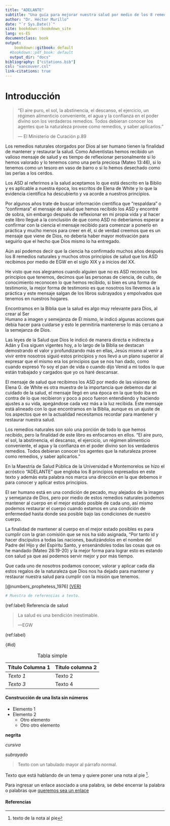 ```yaml
---
title: "ADELANTE"
subtitle: "Una guía para mejorar nuestra salud por medio de los 8 remedios naturales."
author: "Dr. Héctor Murillo"
date: "`r Sys.Date()`"
site: bookdown::bookdown_site
lang: es-ES
documentclass: book
output: 
    bookdown::gitbook: default
  #bookdown::pdf_book: default
  output_dir: "docs"
bibliography: ["citations.bib"]
csl: "vancouver.csl"
link-citations: true
---
```


# Introducción

> "El aire puro, el sol, la abstinencia, el descanso, el ejercicio, un régimen alimenticio conveniente, el agua y la confianza en el poder divino son los verdaderos remedios. Todos debieran conocer los agentes que la naturaleza provee como remedios, y saber aplicarlos." 
>
> --- El Ministerio de Curación p.89

Los remedios naturales otorgados por Dios al ser humano tienen la finalidad de mantener y restaurar la salud. Como Adventistas hemos recibido un valioso mensaje de salud y es tiempo de reflexionar personalmente si lo hemos valorado y lo tenemos como una perla preciosa (Mateo 13:46), si lo tenemos como un tesoro en vaso de barro o si lo hemos desechado como las perlas a los cerdos.  

Los ASD al referirnos a la salud aceptamos lo que está descrito en la Biblio y es aplicable a nuestra época, los escritos de Elena de White y lo que la evidencia científica ha descubierto y va acorde a nuestros principios. 

Por algunos años trate de buscar información científica que “respaldara” o “confirmara” el mensaje de salud que hemos recibido los ASD y encontré de sobra, sin embargo después de reflexionar en mi propia vida y al hacer este libro llegué a la conclusión de que como ASD no deberíamos esperar a confirmar con la ciencia el mensaje recibido para comenzar a ponerlo en práctica y mucho menos para creer en él, si de verdad creemos que es un mensaje que viene de Dios, no debería haber mayor motivación para seguirlo que el hecho que Dios mismo lo ha entregado.  

Aún así podemos decir que la ciencia ha confirmado muchos años después los 8 remedios naturales y muchos otros principios de salud que los ASD recibimos por medio de EGW en el siglo XIX y a inicios del XX.  

He visto que nos alegramos cuando alguien que no es ASD reconoce los principios que tenemos, decimos que las personas de ciencia, de culto, de conocimiento reconocen lo que hemos recibido, si bien es una forma de testimonio, la mejor forma de testimonio es que nosotros los llevemos a la práctica y este mensaje salgan de los libros subrayados y empolvados que tenemos en nuestros hogares.  

Encontramos en la Biblia que la salud es algo muy relevante para Dios, al crear al Ser  
Humano a imagen y semejanza de Él mismo, le indicó algunas acciones que debía hacer para cuidarse y esto le permitiría mantenerse lo más cercano a la semejanza de Dios.  

Las leyes de la Salud que Dios le indicó de manera directa e indirecta a Adán y Eva siguen vigentes hoy, a lo largo de la Biblia se destacan demostrando el valor y profundizando más en ellas, Jesús mismo al venir a vivir entre nosotros siguió estos principios y nos llevó a un plano superior al expresar que el mismo era los principios que se nos han dado, como cuando expresó Yo soy el pan de vida o cuando dijo Venid a mi todos lo que están trabajado y cargados que yo os haré descansar. 

El mensaje de salud que recibimos los ASD por medio de las visiones de Elena G. de White es otra muestra de la importancia que debemos dar al cuidado de la salud, el mensaje llegó en una época en la que todo iba en contra de lo que recibieron y poco a poco fueron entendiendo y haciendo ajustes a su vida, apegándose cada vez más a la luz recibida. Este mensaje está alineado con lo que encontramos en la Biblia, aunque es un ajuste de los aspectos que en la actualidad necesitamos recordar para mantener y restaurar nuestra salud.  

Los remedios naturales son solo una porción de todo lo que hemos recibido, pero la finalidad de este libro es enfocarnos en ellos. "El aire puro, el sol, la abstinencia, el descanso, el ejercicio, un régimen alimenticio conveniente, el agua y la confianza en el poder divino son los verdaderos remedios. Todos debieran conocer los agentes que la naturaleza provee como remedios, y saber aplicarlos." 

En la Maestría de Salud Pública de la Universidad e Montemorelos se hizo el acróstico "ADELANTE" que engloba los 8 principios expresados en este texto y además esta palabra nos marca una dirección en la que debemos ir para conocer y aplicar estos principios.  

El ser humano está en una condición de pecado, muy alejados de la imagen y semejanza de Dios, pero por medio de estos remedios naturales podemos mantener al cuerpo en el mejor estado posible de cada uno, así mismo podemos restaurar el cuerpo cuando estamos en una condición de enfermedad hasta donde sea posible bajo las condiciones de nuestro cuerpo.  

La finalidad de mantener al cuerpo en el mejor estado posibles es para cumplir con la gran comisión que se nos ha sido asignada, "Por tanto id y hacer discípulos a todas las naciones, bautizándolos en el nombre del Padre del Hijo y del Espíritu Santo, y ensenándoles todas las cosas que os he mandado (Mateo 28:19-20) y la mejor forma para lograr esto es estando con salud ya que así podemos servir mejor y por más tiempo.  

Que cada uno de nosotros podamos conocer, valorar y  aplicar cada día estos regalos de la naturaleza que Dios nos ha dejado para mantener y restaurar nuestra salud para cumplir con la misión que tenemos. 

[@numbers_prophetess_1976] [(VER)](https://pubmed.ncbi.nlm.nih.gov/33505018/)

```r
# Muestra de referencias a texto.

```


(ref:label) Referencia de salud



>La salud es una bendición inestimable. 
>
>---EGW

(ref:label)

{#id}

Table: Tabla simple

 **Título Columna 1** |  **Título columna 2** | 
----------------------| ----------------------|
*Texto 1* | Texto 2 
*Texto 3* | Texto 4

#### Construcción de una lista sin números{-}
* Elemento 1
* Elemento 2
    * Otro elemento
    * Otro otro elemento

**negrita**

*cursiva*
  
_subrayado_

> Texto con un tabulado mayor al párrafo normal.

Texto que está hablando de un tema y quiere poner una nota al pie [^1].

[^1]: texto de la nota al pie

Para ingresar un enlace asociado a una palabra, se debe encerrar la palabra o palabras 
que [queremos sea un enlace](www.url.com)

#### Referencias {-}

::: {#refs}
:::
